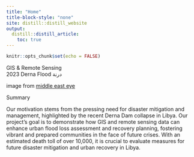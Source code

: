 ```yaml
---
title: "Home"
title-block-style: "none"
site: distill::distill_website
output: 
  distill::distill_article:
    toc: true
---
```


```r
knitr::opts_chunk$set(echo = FALSE)
```
<!-- 
```{=html}
<div class = "videoMask">
 <video autoplay loop muted controls="false">
        <source src="static/landing.mp4" type="video/mp4">
        Your browser does not support the video tag.
  </video>
</div>
<div class = "indexContainer">
  <p> Theme 3: Integrating GIS and Remotely Sensed Data for Urban Flood
Loss Assessment and Recovery Planning.</p>
</div>
``` -->

::: {.introContainer}
GIS & Remote Sensing <br>
2023 Derna Flood درنة
:::
image from [middle east eye]("https://www.middleeasteye.net/news/libya-floods-missed-warnings-bad-calls-derna-left-drown")

::: {.sectionContainer}
Summary
:::

::: {.paraContainer}
Our motivation stems from the pressing need for disaster mitigation and management, highlighted by the recent Derna Dam collapse in Libya. Our project's goal is to demonstrate how GIS and remote sensing data can enhance urban flood loss assessment and recovery planning, fostering vibrant and prepared communities in the face of future crises. With an estimated death toll of over 10,000, it is crucial to evaluate measures for future disaster mitigation and urban recovery in Libya.
:::